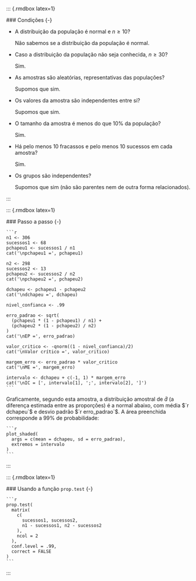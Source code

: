    ::: {.rmdbox latex=1}
   
   ### Condições {-}
   
   * A distribuição da população é normal e $n \geq 10$?
   
     Não sabemos se a distribuição da população é normal.
     
   * Caso a distribuição da população não seja conhecida, $n \geq 30$?
   
     Sim.
     
   * As amostras são aleatórias, representativas das populações?
   
     Supomos que sim.
     
   * Os valores da amostra são independentes entre si?
   
     Supomos que sim.
     
   * O tamanho da amostra é menos do que $10\%$ da população?
   
     Sim.
     
   * Há pelo menos 10 fracassos e pelo menos 10 sucessos em cada amostra?
   
     Sim.
     
   * Os grupos são independentes?
   
     Supomos que sim (não são parentes nem de outra forma relacionados).
     
   :::
  
   ::: {.rmdbox latex=1}
   
   ### Passo a passo {-}
  
    ```r
    n1 <- 306
    sucessos1 <- 68
    pchapeu1 <- sucessos1 / n1
    cat('\npchapeu1 =', pchapeu1)
    
    n2 <- 298
    sucessos2 <- 13
    pchapeu2 <- sucessos2 / n2
    cat('\npchapeu2 =', pchapeu2)
    
    dchapeu <- pchapeu1 - pchapeu2
    cat('\ndchapeu =', dchapeu)
    
    nivel_confianca <- .99
    
    erro_padrao <- sqrt(
      (pchapeu1 * (1 - pchapeu1) / n1) +
      (pchapeu2 * (1 - pchapeu2) / n2)
    )
    cat('\nEP =', erro_padrao)
    
    valor_critico <- -qnorm((1 - nivel_confianca)/2)
    cat('\nValor crítico =', valor_critico)
    
    margem_erro <- erro_padrao * valor_critico
    cat('\nME =', margem_erro)
    
    intervalo <- dchapeu + c(-1, 1) * margem_erro
    cat('\nIC = [', intervalo[1], ';', intervalo[2], ']')
    ```
  
   Graficamente, segundo esta amostra, a distribuição amostral de $\hat d$ (a diferença estimada entre as proporções) é a normal abaixo, com média $`r dchapeu`$ e desvio padrão $`r erro_padrao`$. A área preenchida corresponde a $99\%$ de probabilidade:
  
    ```r
    plot_shaded(
      args = c(mean = dchapeu, sd = erro_padrao),
      extremos = intervalo
    )
    ```
  
   :::
  
   ::: {.rmdbox latex=1}
   
   ### Usando a função `prop.test` {-}
   
    ```r
    prop.test(
      matrix(
        c(
          sucessos1, sucessos2,
          n1 - sucessos1, n2 - sucessos2
        ),
        ncol = 2
      ),
      conf.level = .99,
      correct = FALSE
    )
    ```
  
   :::
  
